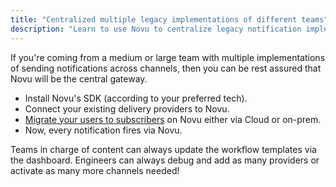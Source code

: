 ```yaml
---
title: "Centralized multiple legacy implementations of different teams"
description: "Learn to use Novu to centralize legacy notification implementations."
---
```


If you're coming from a medium or large team with multiple implementations of sending notifications across channels, then you can be rest assured that Novu will be the central gateway.

- Install Novu's SDK (according to your preferred tech).
- Connect your existing delivery providers to Novu.
- [Migrate your users to subscribers](/subscribers/subscribers#import-subscribers) on Novu either via Cloud or on-prem.
- Now, every notification fires via Novu. 

Teams in charge of content can always update the workflow templates via the dashboard. Engineers can always debug and add as many providers or activate as many more channels needed!
